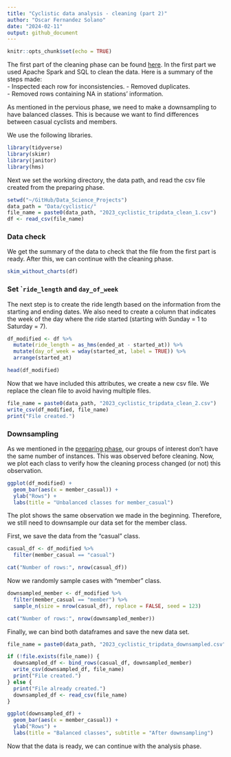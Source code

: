 ```yaml
---
title: "Cyclistic data analysis - cleaning (part 2)"
author: "Oscar Fernandez Solano"
date: "2024-02-11"
output: github_document
---
```


```r
knitr::opts_chunk$set(echo = TRUE)
```

The first part of the cleaning phase can be found [here](https://github.com/OscarFernandezMX). In the first part we used Apache Spark and SQL to clean the data. Here is a summary of the steps made:  
- Inspected each row for inconsistencies. 
- Removed duplicates.  
- Removed rows containing NA in stations' information.  

As mentioned in the pervious phase, we need to make a downsampling to have balanced classes. This is because we want to find differences between casual cyclists and members.

We use the following libraries.
```r
library(tidyverse)
library(skimr)
library(janitor)
library(hms)
```

Next we set the working directory, the data path, and read the csv file created from the preparing phase.
```r
setwd("~/GitHub/Data_Science_Projects")
data_path = "Data/cyclistic/"
file_name = paste0(data_path, "2023_cyclistic_tripdata_clean_1.csv")
df <- read_csv(file_name)
```

### Data check

We get the summary of the data to check that the file from the first part is ready. After this, we can continue with the cleaning phase.
```r
skim_without_charts(df)
```

### Set ``ride_length` and `day_of_week`

The next step is to create the ride length based on the information from the starting and ending dates. We also need to create a column that indicates the week of the day where the ride started (starting with Sunday = 1 to Saturday = 7).
```r
df_modified <- df %>%
  mutate(ride_length = as_hms(ended_at - started_at)) %>%
  mutate(day_of_week = wday(started_at, label = TRUE)) %>%
  arrange(started_at)

head(df_modified)
```

Now that we have included this attributes, we create a new csv file. We replace the clean file to avoid having multiple files.
```r
file_name = paste0(data_path, "2023_cyclistic_tripdata_clean_2.csv")
write_csv(df_modified, file_name)
print("File created.")
```

### Downsampling

As we mentioned in the [preparing phase](https://github.com/OscarFernandezMX), our groups of interest don't have the same number of instances. This was observed before cleaning. Now, we plot each class to verify how the cleaning process changed (or not) this observation.
```r
ggplot(df_modified) +
  geom_bar(aes(x = member_casual)) +
  ylab("Rows") +
  labs(title = "Unbalanced classes for member_casual")
```
The plot shows the same observation we made in the beginning. Therefore, we still need to downsample our data set for the member class.

First, we save the data from the "casual" class.
```r
casual_df <- df_modified %>%
  filter(member_casual == "casual")

cat("Number of rows:", nrow(casual_df))
```

Now we randomly sample cases with "member" class.
```r
downsampled_member <- df_modified %>%
  filter(member_casual == "member") %>%
  sample_n(size = nrow(casual_df), replace = FALSE, seed = 123)

cat("Number of rows:", nrow(downsampled_member))
```

Finally, we can bind both dataframes and save the new data set.
```r
file_name = paste0(data_path, "2023_cyclistic_tripdata_downsampled.csv")

if (!file.exists(file_name)) {
  downsampled_df <- bind_rows(casual_df, downsampled_member)
  write_csv(downsampled_df, file_name)
  print("File created.")
} else {
  print("File already created.")
  downsampled_df <- read_csv(file_name)
}
```


```r
ggplot(downsampled_df) +
  geom_bar(aes(x = member_casual)) +
  ylab("Rows") +
  labs(title = "Balanced classes", subtitle = "After downsampling")
```

Now that the data is ready, we can continue with the analysis phase.